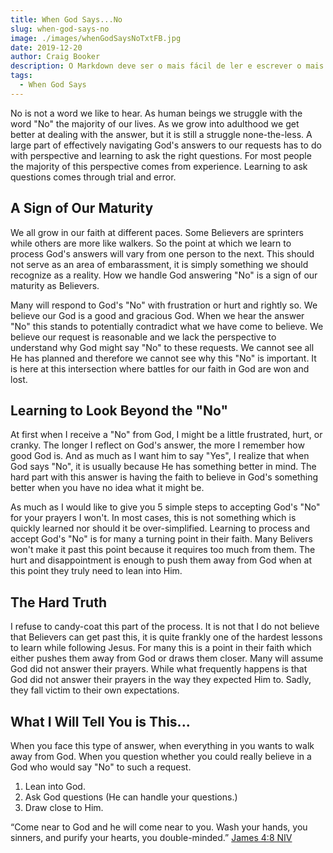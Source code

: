 ```yaml
---
title: When God Says...No
slug: when-god-says-no
image: ./images/whenGodSaysNoTxtFB.jpg
date: 2019-12-20
author: Craig Booker
description: O Markdown deve ser o mais fácil de ler e escrever o mais possível.
tags:
  - When God Says
---
```


No is not a word we like to hear. As human beings we struggle with the word "No" the majority of our lives. As we grow into adulthood we get better at dealing with the answer, but it is still a struggle none-the-less. A large part of effectively navigating God's answers to our requests has to do with perspective and learning to ask the right questions. For most people the majority of this perspective comes from experience. Learning to ask questions comes through trial and error.

## A Sign of Our Maturity

We all grow in our faith at different paces. Some Believers are sprinters while others are more like walkers. So the point at which we learn to process God's answers will vary from one person to the next. This should not serve as an area of embarassment, it is simply something we should recognize as a reality. How we handle God answering "No" is a sign of our maturity as Believers.

Many will respond to God's "No" with frustration or hurt and rightly so. We believe our God is a good and gracious God. When we hear the answer "No" this stands to potentially contradict what we have come to believe. We believe our request is reasonable and we lack the perspective to understand why God might say "No" to these requests. We cannot see all He has planned and therefore we cannot see why this "No" is important. It is here at this intersection where battles for our faith in God are won and lost.

## Learning to Look Beyond the "No"

At first when I receive a "No" from God, I might be a little frustrated, hurt, or cranky. The longer I reflect on God's answer, the more I remember how good God is. And as much as I want him to say "Yes", I realize that when God says "No", it is usually because He has something better in mind. The hard part with this answer is having the faith to believe in God's something better when you have no idea what it might be.

As much as I would like to give you 5 simple steps to accepting God's "No" for your prayers I won't. In most cases, this is not something which is quickly learned nor should it be over-simplified. Learning to process and accept God's "No" is for many a turning point in their faith. Many Belivers won't make it past this point because it requires too much from them. The hurt and disappointment is enough to push them away from God when at this point they truly need to lean into Him.

## The Hard Truth

I refuse to candy-coat this part of the process. It is not that I do not believe that Believers can get past this, it is quite frankly one of the hardest lessons to learn while following Jesus. For many this is a point in their faith which either pushes them away from God or draws them closer. Many will assume God did not answer their prayers. While what frequently happens is that God did not answer their prayers in the way they expected Him to. Sadly, they fall victim to their own expectations.

## What I Will Tell You is This...

When you face this type of answer, when everything in you wants to walk away from God. When you question whether you could really believe in a God who would say "No" to such a request.

1. Lean into God.
2. Ask God questions (He can handle your questions.)
3. Draw close to Him.

“Come near to God and he will come near to you. Wash your hands, you sinners, and purify your hearts, you double-minded.”
‭‭[James‬ ‭4:8‬ ‭NIV‬‬](https://www.bible.com/111/jas.4.8.niv)
